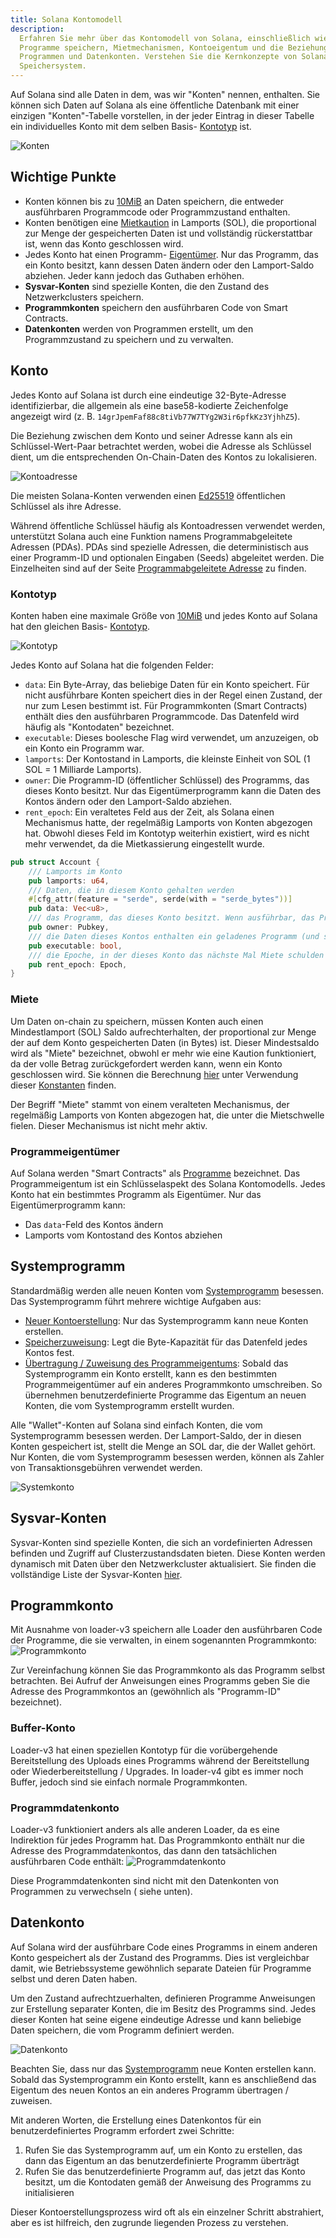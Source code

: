 ```yaml
---
title: Solana Kontomodell
description:
  Erfahren Sie mehr über das Kontomodell von Solana, einschließlich wie Konten Daten und
  Programme speichern, Mietmechanismen, Kontoeigentum und die Beziehung zwischen
  Programmen und Datenkonten. Verstehen Sie die Kernkonzepte von Solanas Schlüssel-Wert-
  Speichersystem.
---
```


Auf Solana sind alle Daten in dem, was wir "Konten" nennen, enthalten. Sie können sich
Daten auf Solana als eine öffentliche Datenbank mit einer einzigen "Konten"-Tabelle
vorstellen, in der jeder Eintrag in dieser Tabelle ein individuelles Konto mit dem
selben Basis-
[Kontotyp](https://github.com/anza-xyz/agave/blob/v2.1.13/sdk/account/src/lib.rs#L48-L60)
ist.

![Konten](/assets/docs/core/accounts/accounts.png)

## Wichtige Punkte

- Konten können bis zu
  [10MiB](https://github.com/anza-xyz/agave/blob/v2.1.13/sdk/program/src/system_instruction.rs#L85)
  an Daten speichern, die entweder ausführbaren Programmcode oder Programmzustand
  enthalten.
- Konten benötigen eine
  [Mietkaution](https://github.com/anza-xyz/agave/blob/v2.1.13/sdk/rent/src/lib.rs#L93-L97)
  in Lamports (SOL), die proportional zur Menge der gespeicherten Daten ist und
  vollständig rückerstattbar ist, wenn das Konto geschlossen wird.
- Jedes Konto hat einen Programm-
  [Eigentümer](https://github.com/anza-xyz/agave/blob/v2.1.13/sdk/account/src/lib.rs#L55).
  Nur das Programm, das ein Konto besitzt, kann dessen Daten ändern oder den
  Lamport-Saldo abziehen. Jeder kann jedoch das Guthaben erhöhen.
- **Sysvar-Konten** sind spezielle Konten, die den Zustand des Netzwerkclusters speichern.
- **Programmkonten** speichern den ausführbaren Code von Smart Contracts.
- **Datenkonten** werden von Programmen erstellt, um den Programmzustand zu speichern und
  zu verwalten.

## Konto

Jedes Konto auf Solana ist durch eine eindeutige 32-Byte-Adresse identifizierbar, die
allgemein als eine base58-kodierte Zeichenfolge angezeigt wird (z. B.
`14grJpemFaf88c8tiVb77W7TYg2W3ir6pfkKz3YjhhZ5`).

Die Beziehung zwischen dem Konto und seiner Adresse kann als ein
Schlüssel-Wert-Paar betrachtet werden, wobei die Adresse als Schlüssel dient, um die
entsprechenden On-Chain-Daten des Kontos zu lokalisieren.

![Kontoadresse](/assets/docs/core/accounts/account-address.svg)

Die meisten Solana-Konten verwenden einen [Ed25519](https://ed25519.cr.yp.to/) öffentlichen
Schlüssel als ihre Adresse.

Während öffentliche Schlüssel häufig als Kontoadressen verwendet werden, unterstützt
Solana auch eine Funktion namens Programmabgeleitete Adressen (PDAs). PDAs sind spezielle
Adressen, die deterministisch aus einer Programm-ID und optionalen Eingaben (Seeds)
abgeleitet werden. Die Einzelheiten sind auf der Seite [Programmabgeleitete Adresse](/docs/core/pda)
zu finden.

### Kontotyp

Konten haben eine maximale Größe von
[10MiB](https://github.com/anza-xyz/agave/blob/v2.1.13/sdk/program/src/system_instruction.rs#L85)
und jedes Konto auf Solana hat den gleichen Basis-
[Kontotyp](https://github.com/anza-xyz/agave/blob/v2.1.13/sdk/account/src/lib.rs#L48-L60).

![Kontotyp](/assets/docs/core/accounts/account-type.svg)

Jedes Konto auf Solana hat die folgenden Felder:

- `data`: Ein Byte-Array, das beliebige Daten für ein Konto speichert. Für
  nicht ausführbare Konten speichert dies in der Regel einen Zustand, der nur zum
  Lesen bestimmt ist. Für Programmkonten (Smart Contracts) enthält dies den
  ausführbaren Programmcode. Das Datenfeld wird häufig als "Kontodaten"
  bezeichnet.
- `executable`: Dieses boolesche Flag wird verwendet, um anzuzeigen, ob ein Konto ein
  Programm war.
- `lamports`: Der Kontostand in Lamports, die kleinste Einheit von SOL (1 SOL
  = 1 Milliarde Lamports).
- `owner`: Die Programm-ID (öffentlicher Schlüssel) des Programms, das dieses Konto
  besitzt. Nur das Eigentümerprogramm kann die Daten des Kontos ändern oder den
  Lamport-Saldo abziehen.
- `rent_epoch`: Ein veraltetes Feld aus der Zeit, als Solana einen Mechanismus hatte,
  der regelmäßig Lamports von Konten abgezogen hat. Obwohl dieses Feld im
  Kontotyp weiterhin existiert, wird es nicht mehr verwendet, da die
  Mietkassierung eingestellt wurde.

```rust title="Basis-Kontotyp"
pub struct Account {
    /// Lamports im Konto
    pub lamports: u64,
    /// Daten, die in diesem Konto gehalten werden
    #[cfg_attr(feature = "serde", serde(with = "serde_bytes"))]
    pub data: Vec<u8>,
    /// das Programm, das dieses Konto besitzt. Wenn ausführbar, das Programm, das dieses Konto lädt.
    pub owner: Pubkey,
    /// die Daten dieses Kontos enthalten ein geladenes Programm (und sind jetzt schreibgeschützt)
    pub executable: bool,
    /// die Epoche, in der dieses Konto das nächste Mal Miete schulden wird
    pub rent_epoch: Epoch,
}
```

### Miete

Um Daten on-chain zu speichern, müssen Konten auch einen Mindestlamport (SOL)
Saldo aufrechterhalten, der proportional zur Menge der auf dem Konto gespeicherten
Daten (in Bytes) ist. Dieser Mindestsaldo wird als "Miete" bezeichnet, obwohl er
mehr wie eine Kaution funktioniert, da der volle Betrag zurückgefordert werden kann,
wenn ein Konto geschlossen wird. Sie können die Berechnung
[hier](https://github.com/anza-xyz/agave/blob/v2.1.13/sdk/rent/src/lib.rs#L93-L97)
unter Verwendung dieser
[Konstanten](https://github.com/anza-xyz/agave/blob/v2.1.13/sdk/rent/src/lib.rs#L47-L70)
finden.

Der Begriff "Miete" stammt von einem veralteten Mechanismus, der regelmäßig
Lamports von Konten abgezogen hat, die unter die Mietschwelle fielen. Dieser
Mechanismus ist nicht mehr aktiv.

### Programmeigentümer

Auf Solana werden "Smart Contracts" als [Programme](/docs/core/programs) bezeichnet.
Das Programmeigentum ist ein Schlüsselaspekt des Solana Kontomodells. Jedes Konto hat
ein bestimmtes Programm als Eigentümer. Nur das Eigentümerprogramm kann:

- Das `data`-Feld des Kontos ändern
- Lamports vom Kontostand des Kontos abziehen

## Systemprogramm

Standardmäßig werden alle neuen Konten vom
[Systemprogramm](https://github.com/anza-xyz/agave/tree/v2.1.13/programs/system/src)
besessen. Das Systemprogramm führt mehrere wichtige Aufgaben aus:

- [Neuer Kontoerstellung](https://github.com/anza-xyz/agave/blob/v2.1.13/programs/system/src/system_processor.rs#L146):
  Nur das Systemprogramm kann neue Konten erstellen.
- [Speicherzuweisung](https://github.com/anza-xyz/agave/blob/v2.1.13/programs/system/src/system_processor.rs#L71):
  Legt die Byte-Kapazität für das Datenfeld jedes Kontos fest.
- [Übertragung / Zuweisung des Programmeigentums](https://github.com/anza-xyz/agave/blob/v2.1.13/programs/system/src/system_processor.rs#L113):
  Sobald das Systemprogramm ein Konto erstellt, kann es den bestimmten
  Programmeigentümer auf ein anderes Programmkonto umschreiben. So übernehmen
  benutzerdefinierte Programme das Eigentum an neuen Konten, die vom Systemprogramm
  erstellt wurden.

Alle "Wallet"-Konten auf Solana sind einfach Konten, die vom Systemprogramm
besessen werden. Der Lamport-Saldo, der in diesen Konten gespeichert ist, stellt die
Menge an SOL dar, die der Wallet gehört. Nur Konten, die vom Systemprogramm
besessen werden, können als Zahler von Transaktionsgebühren verwendet werden.

![Systemkonto](/assets/docs/core/accounts/system-account.svg)

## Sysvar-Konten

Sysvar-Konten sind spezielle Konten, die sich an vordefinierten Adressen befinden und
Zugriff auf Clusterzustandsdaten bieten. Diese Konten werden dynamisch mit Daten über
den Netzwerkcluster aktualisiert. Sie finden die vollständige Liste der Sysvar-Konten
[hier](https://docs.anza.xyz/runtime/sysvars).

## Programmkonto

Mit Ausnahme von loader-v3 speichern alle Loader den ausführbaren Code der Programme,
 die sie verwalten, in einem sogenannten Programmkonto:
![Programmkonto](/assets/docs/core/accounts/program-account-simple.svg)

Zur Vereinfachung können Sie das Programmkonto als das Programm selbst betrachten. Bei
Aufruf der Anweisungen eines Programms geben Sie die Adresse des Programmkontos an
(gewöhnlich als "Programm-ID" bezeichnet).

### Buffer-Konto

Loader-v3 hat einen speziellen Kontotyp für die vorübergehende Bereitstellung des Uploads
 eines Programms während der Bereitstellung oder Wiederbereitstellung / Upgrades. In
loader-v4 gibt es immer noch Buffer, jedoch sind sie einfach normale Programmkonten.

### Programmdatenkonto

Loader-v3 funktioniert anders als alle anderen Loader, da es eine Indirektion für jedes
Programm hat. Das Programmkonto enthält nur die Adresse des Programmdatenkontos, das
 dann den tatsächlichen ausführbaren Code enthält:
![Programmdatenkonto](/assets/docs/core/accounts/program-account-expanded.svg)

Diese Programmdatenkonten sind nicht mit den Datenkonten von Programmen zu verwechseln
( siehe unten).

## Datenkonto

Auf Solana wird der ausführbare Code eines Programms in einem anderen Konto gespeichert
als der Zustand des Programms. Dies ist vergleichbar damit, wie Betriebssysteme
gewöhnlich separate Dateien für Programme selbst und deren Daten haben.

Um den Zustand aufrechtzuerhalten, definieren Programme Anweisungen zur Erstellung
separater Konten, die im Besitz des Programms sind. Jedes dieser Konten hat seine
 eigene eindeutige Adresse und kann beliebige Daten speichern, die vom Programm
definiert werden.

![Datenkonto](/assets/docs/core/accounts/data-account.svg)

Beachten Sie, dass nur das [Systemprogramm](/docs/core/accounts#system-program)
neue Konten erstellen kann. Sobald das Systemprogramm ein Konto erstellt, kann es
anschließend das Eigentum des neuen Kontos an ein anderes Programm übertragen /
zuweisen.

Mit anderen Worten, die Erstellung eines Datenkontos für ein benutzerdefiniertes Programm
erfordert zwei Schritte:

1. Rufen Sie das Systemprogramm auf, um ein Konto zu erstellen, das dann das
   Eigentum an das benutzerdefinierte Programm überträgt
2. Rufen Sie das benutzerdefinierte Programm auf, das jetzt das Konto besitzt, um
   die Kontodaten gemäß der Anweisung des Programms zu initialisieren

Dieser Kontoerstellungsprozess wird oft als ein einzelner Schritt abstrahiert, aber es
ist hilfreich, den zugrunde liegenden Prozess zu verstehen.
